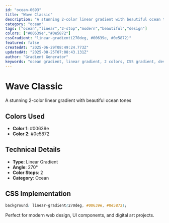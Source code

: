 ```yaml
---
id: "ocean-0693"
title: "Wave Classic"
description: "A stunning 2-color linear gradient with beautiful ocean tones"
category: "ocean"
tags: ["ocean","linear","2-stop","modern","beautiful","design"]
colors: ["#00639e","#0e5872"]
cssGradient: "linear-gradient(270deg, #00639e, #0e5872)"
featured: false
createdAt: "2025-06-29T08:49:24.773Z"
updatedAt: "2025-08-25T07:08:43.131Z"
author: "Gradient Generator"
keywords: "ocean gradient, linear gradient, 2 colors, CSS gradient, design, #00639e, #0e5872"
---
```


# Wave Classic

A stunning 2-color linear gradient with beautiful ocean tones

## Colors Used
- **Color 1**: #00639e
- **Color 2**: #0e5872

## Technical Details
- **Type**: Linear Gradient
- **Angle**: 270°
- **Color Stops**: 2
- **Category**: Ocean

## CSS Implementation
```css
background: linear-gradient(270deg, #00639e, #0e5872);
```

Perfect for modern web design, UI components, and digital art projects.

